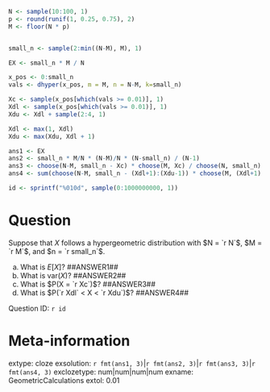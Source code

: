 ```r

N <- sample(10:100, 1)
p <- round(runif(1, 0.25, 0.75), 2)
M <- floor(N * p) 


small_n <- sample(2:min((N-M), M), 1)

EX <- small_n * M / N

x_pos <- 0:small_n
vals <- dhyper(x_pos, m = M, n = N-M, k=small_n)

Xc <- sample(x_pos[which(vals >= 0.01)], 1)
Xdl <- sample(x_pos[which(vals >= 0.01)], 1)
Xdu <- Xdl + sample(2:4, 1)

Xdl <- max(1, Xdl)
Xdu <- max(Xdu, Xdl + 1)

ans1 <- EX
ans2 <- small_n * M/N * (N-M)/N * (N-small_n) / (N-1)
ans3 <- choose(N-M, small_n - Xc) * choose(M, Xc) / choose(N, small_n)
ans4 <- sum(choose(N-M, small_n - (Xdl+1):(Xdu-1)) * choose(M, (Xdl+1):(Xdu-1)) / choose(N, small_n))

id <- sprintf("%010d", sample(0:1000000000, 1))
```

Question
========
Suppose that $X$ follows a hypergeometric distribution with $N = `r N`$, $M = `r M`$, and $n = `r small_n`$. 

a. What is $E[X]$? ##ANSWER1##
b. What is $\text{var}(X)$? ##ANSWER2##
c. What is $P(X = `r Xc`)$? ##ANSWER3##
d. What is $P(`r Xdl` < X < `r Xdu`)$? ##ANSWER4##

Question ID: `r id`

Meta-information
================
extype: cloze
exsolution: `r fmt(ans1, 3)`|`r fmt(ans2, 3)`|`r fmt(ans3, 3)`|`r fmt(ans4, 3)`
exclozetype: num|num|num|num
exname: GeometricCalculations
extol: 0.01